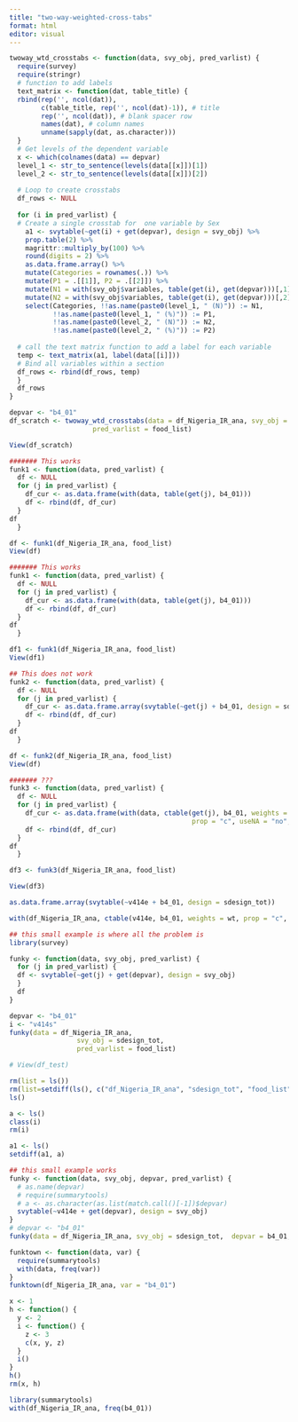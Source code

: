 ```yaml
---
title: "two-way-weighted-cross-tabs"
format: html
editor: visual
---
```


```r
twoway_wtd_crosstabs <- function(data, svy_obj, pred_varlist) {
  require(survey)
  require(stringr)
  # function to add labels
  text_matrix <- function(dat, table_title) {
  rbind(rep('', ncol(dat)),
        c(table_title, rep('', ncol(dat)-1)), # title
        rep('', ncol(dat)), # blank spacer row
        names(dat), # column names
        unname(sapply(dat, as.character)))
  }
  # Get levels of the dependent variable
  x <- which(colnames(data) == depvar)
  level_1 <- str_to_sentence(levels(data[[x]])[1])
  level_2 <- str_to_sentence(levels(data[[x]])[2])
  
  # Loop to create crosstabs
  df_rows <- NULL
  
  for (i in pred_varlist) {
  # Create a single crosstab for  one variable by Sex
    a1 <- svytable(~get(i) + get(depvar), design = svy_obj) %>% 
    prop.table(2) %>% 
    magrittr::multiply_by(100) %>% 
    round(digits = 2) %>% 
    as.data.frame.array() %>% 
    mutate(Categories = rownames(.)) %>% 
    mutate(P1 = .[[1]], P2 = .[[2]]) %>% 
    mutate(N1 = with(svy_obj$variables, table(get(i), get(depvar)))[,1]) %>% 
    mutate(N2 = with(svy_obj$variables, table(get(i), get(depvar)))[,2])  %>% 
    select(Categories, !!as.name(paste0(level_1, " (N)")) := N1, 
           !!as.name(paste0(level_1, " (%)")) := P1,
           !!as.name(paste0(level_2, " (N)")) := N2, 
           !!as.name(paste0(level_2, " (%)")) := P2)
    
  # call the text matrix function to add a label for each variable  
  temp <- text_matrix(a1, label(data[[i]]))
  # Bind all variables within a section 
  df_rows <- rbind(df_rows, temp)
  }
  df_rows
}

```

```r
depvar <- "b4_01"
df_scratch <- twoway_wtd_crosstabs(data = df_Nigeria_IR_ana, svy_obj = sdesign_tot, 
                     pred_varlist = food_list)

View(df_scratch)
```

```r
####### This works
funk1 <- function(data, pred_varlist) {
  df <- NULL
  for (j in pred_varlist) {
    df_cur <- as.data.frame(with(data, table(get(j), b4_01)))
    df <- rbind(df, df_cur)
  }
df
  }

df <- funk1(df_Nigeria_IR_ana, food_list)
View(df)
```


```r
####### This works
funk1 <- function(data, pred_varlist) {
  df <- NULL
  for (j in pred_varlist) {
    df_cur <- as.data.frame(with(data, table(get(j), b4_01)))
    df <- rbind(df, df_cur)
  }
df
  }

df1 <- funk1(df_Nigeria_IR_ana, food_list)
View(df1)
```

```r
## This does not work
funk2 <- function(data, pred_varlist) {
  df <- NULL
  for (j in pred_varlist) {
    df_cur <- as.data.frame.array(svytable(~get(j) + b4_01, design = sdesign_tot))
    df <- rbind(df, df_cur)
  }
df
  }

df <- funk2(df_Nigeria_IR_ana, food_list)
View(df)
```

```r
####### ???
funk3 <- function(data, pred_varlist) {
  df <- NULL
  for (j in pred_varlist) {
    df_cur <- as.data.frame(with(data, ctable(get(j), b4_01, weights = wt, 
                                              prop = "c", useNA = "no", round.digits = 2)))
    df <- rbind(df, df_cur)
  }
df
  }

df3 <- funk3(df_Nigeria_IR_ana, food_list)

View(df3)
```


```r
as.data.frame.array(svytable(~v414e + b4_01, design = sdesign_tot))

with(df_Nigeria_IR_ana, ctable(v414e, b4_01, weights = wt, prop = "c", useNA = "no", round.digits = 2))


```


```r
## this small example is where all the problem is 
library(survey)

funky <- function(data, svy_obj, pred_varlist) {
  for (j in pred_varlist) {
  df <- svytable(~get(j) + get(depvar), design = svy_obj)
  }
  df
}

depvar <- "b4_01"
i <- "v414s"
funky(data = df_Nigeria_IR_ana, 
                 svy_obj = sdesign_tot, 
                 pred_varlist = food_list)

# View(df_test)
```

```r
rm(list = ls())
rm(list=setdiff(ls(), c("df_Nigeria_IR_ana", "sdesign_tot", "food_list", "svy")))
ls()
```

```r
a <- ls()
class(i)
rm(i)
```

```r
a1 <- ls()
setdiff(a1, a)
```

```r
## this small example works
funky <- function(data, svy_obj, depvar, pred_varlist) {
  # as.name(depvar)
  # require(summarytools)
  # a <- as.character(as.list(match.call()[-1])$depvar)
  svytable(~v414e + get(depvar), design = svy_obj)
}
# depvar <- "b4_01"
funky(data = df_Nigeria_IR_ana, svy_obj = sdesign_tot,  depvar = b4_01, pred_varlist = food_list)
```

```r
funktown <- function(data, var) {
  require(summarytools)
  with(data, freq(var))
}
funktown(df_Nigeria_IR_ana, var = "b4_01")
```

```r
x <- 1
h <- function() {
  y <- 2
  i <- function() {
    z <- 3
    c(x, y, z)
  }
  i()
}
h()
rm(x, h)
```


```r
library(summarytools)
with(df_Nigeria_IR_ana, freq(b4_01))
```
